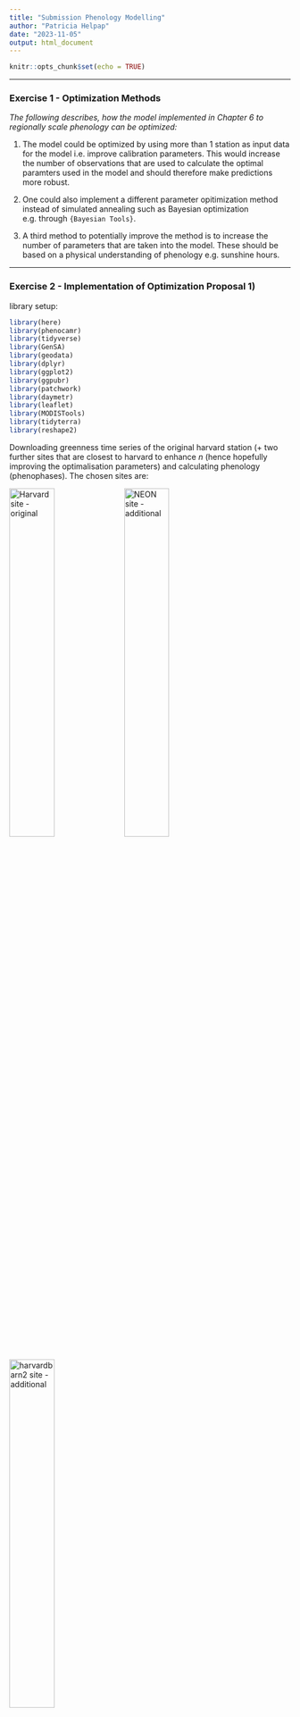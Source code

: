 ```yaml
---
title: "Submission Phenology Modelling"
author: "Patricia Helpap"
date: "2023-11-05"
output: html_document
---
```


```r
knitr::opts_chunk$set(echo = TRUE)
```

---

### Exercise 1 - Optimization Methods

*The following describes, how the model implemented in Chapter 6 to regionally scale phenology can be optimized:*

1) The model could be optimized by using more than 1 station as input data for the model i.e. improve calibration parameters. This would increase the number of observations that are used to calculate the optimal paramters used in the model and should therefore make predictions more robust.

2) One could also implement a different parameter opitimization method instead of simulated annealing such as Bayesian optimization e.g. through `{Bayesian Tools}`.

3) A third method to potentially improve the method is to increase the number of parameters that are taken into the model. These should be based on a physical understanding of phenology e.g. sunshine hours. 

---

### Exercise 2 - Implementation of Optimization Proposal 1)

library setup:

```r
library(here)
library(phenocamr)
library(tidyverse)
library(GenSA)
library(geodata)
library(dplyr)
library(ggplot2)
library(ggpubr)
library(patchwork)
library(daymetr)
library(leaflet)
library(MODISTools)
library(tidyterra)
library(reshape2)
```

Downloading greenness time series of the original harvard station (+ two further sites that are closest to harvard to enhance *n* (hence hopefully improving the optimalisation parameters) and calculating phenology (phenophases).
The chosen sites are: 

![Harvard site - original](../images/Harvard_site.png){#id .class width=40% height=40%}
![NEON site - additional](../images/NEON_site.png){#id .class width=40% height=40%}
![harvardbarn2 site - additional](../images/harvardbarn_site.png){#id .class width=40% height=40%}

```r
phenocamr::download_phenocam( #to improve the model, can include more sites i.e. increase n
  site = "harvard$",
  veg_type = "DB",
  roi_id = "1000",
  daymet = TRUE,
  phenophase = TRUE,
  trim = 2022,
  out_dir = tempdir()
)
phenocamr::download_phenocam( #to improve the model, can include more sites i.e. increase n
  site = "NEON.D01.HARV.DP1.00033$",
  veg_type = "DB",
  roi_id = "1000",
  daymet = TRUE,
  phenophase = TRUE,
  trim = 2022,
  out_dir = tempdir()
)
phenocamr::download_phenocam( #to improve the model, can include more sites i.e. increase n
  site = "harvardbarn2$",
  veg_type = "DB",
  roi_id = "1000",
  daymet = TRUE,
  phenophase = TRUE,
  trim = 2022,
  out_dir = tempdir()
)


harvard_phenocam_data <- readr::read_csv(
  file.path(tempdir(), "harvard_DB_1000_3day.csv"),
  comment = "#"
)
harvardbarn_phenocam_data <- readr::read_csv(
  file.path(tempdir(), "harvardbarn2_DB_1000_3day.csv"),
  comment = "#"
)
NEON_phenocam_data <- readr::read_csv(
  file.path(tempdir(), "NEON.D01.HARV.DP1.00033_DB_1000_3day.csv"),
  comment = "#"
)
```

Reading in harvard phenology only retaining spring (rising) phenology for the GCC 90th percentile time series (the default):
```r
harvard_phenology <- readr::read_csv(
  file.path(
    tempdir(),
    "harvard_DB_1000_3day_transition_dates.csv"
  ),
  comment = "#"
) |>
  dplyr::filter(
    direction == "rising",
    gcc_value == "gcc_90"
  )

harvardbarn_phenology <- readr::read_csv(
  file.path(
    tempdir(),
    "harvardbarn2_DB_1000_3day_transition_dates.csv"
  ),
  comment = "#"
) |>
  dplyr::filter(
    direction == "rising",
    gcc_value == "gcc_90"
  )

NEON_phenology <- readr::read_csv(
  file.path(
    tempdir(),
    "NEON.D01.HARV.DP1.00033_DB_1000_3day_transition_dates.csv"
  ),
  comment = "#"
) |>
  dplyr::filter(
    direction == "rising",
    gcc_value == "gcc_90"
  )

```

Return mean daily temperature as well as formal dates (for plotting) and binding the sites together into one dataframe:
```r
harvard_temp <- harvard_phenocam_data |>
  group_by(year) |>
  dplyr::mutate(
    tmean = (tmax..deg.c. + tmin..deg.c.)/2
  ) |>
  dplyr::mutate(
    date = as.Date(date),
    gdd = cumsum(ifelse(tmean >= 5, tmean - 5, 0))
  ) |>
  dplyr::select(
    date,
    year,
    tmean,
    gdd
  ) |>
  ungroup()

harvardbarn_temp <- harvardbarn_phenocam_data |>
  group_by(year) |>
  dplyr::mutate(
    tmean = (tmax..deg.c. + tmin..deg.c.)/2
  ) |>
  dplyr::mutate(
    date = as.Date(date),
    gdd = cumsum(ifelse(tmean >= 5, tmean - 5, 0))
  ) |>
  dplyr::select(
    date,
    year,
    tmean,
    gdd
  ) |>
  ungroup()

NEON_temp <- NEON_phenocam_data |>
  group_by(year) |>
  dplyr::mutate(
    tmean = (tmax..deg.c. + tmin..deg.c.)/2
  ) |>
  dplyr::mutate(
    date = as.Date(date),
    gdd = cumsum(ifelse(tmean >= 5, tmean - 5, 0))
  ) |>
  dplyr::select(
    date,
    year,
    tmean,
    gdd
  ) |>
  ungroup()

#add an ID to make the sites distinguishable
harvard_temp$ID <- "harvard"
harvardbarn_temp$ID <- "harvardbarn"
NEON_temp$ID <- "NEON"

station_temp <- rbind(harvard_temp, harvardbarn_temp, NEON_temp)

```
Convert the harvard phenology data and only retain required data. ALso binding all phenology data into one dataframe again.
```r
harvard_phenology <- harvard_phenology |>
  mutate(
    doy = as.numeric(format(as.Date(transition_25),"%j")),
    year = as.numeric(format(as.Date(transition_25),"%Y"))
  ) |>
  select(
    year,
    doy,
    transition_25,
    threshold_25
  )

harvardbarn_phenology <- harvardbarn_phenology |>
  mutate(
    doy = as.numeric(format(as.Date(transition_25),"%j")),
    year = as.numeric(format(as.Date(transition_25),"%Y"))
  ) |>
  select(
    year,
    doy,
    transition_25,
    threshold_25
  )

NEON_phenology <- NEON_phenology |>
  mutate(
    doy = as.numeric(format(as.Date(transition_25),"%j")),
    year = as.numeric(format(as.Date(transition_25),"%Y"))
  ) |>
  select(
    year,
    doy,
    transition_25,
    threshold_25
  )

#add an ID again
harvard_phenology$ID <-"harvard"
harvardbarn_phenology$ID <- "harvardbarn"
NEON_phenology$ID <- "NEON"

station_phenology <- rbind(harvard_phenology, harvardbarn_phenology, NEON_phenology)

```

__Growing degree day model optimization:__
```r
#calling functions from the function file:
source("../R/functions.R")

# starting model parameters - randomly chosen
par = c(0, 120)

# limits to the parameter space
lower <- c(-10,0)
upper <- c(45,500)

# data needs to be provided in a consistent single data file, a nested data structure
# will therefore accept non standard data formats
data <- list(
  drivers = station_temp,
  validation = station_phenology
)

#for comparison with original model:
data_harvard <- list(
  drivers = harvard_temp,
  validation = harvard_phenology
)

# optimize the model parameters
optim_par = GenSA::GenSA(
  par = par,
  fn = rmse_gdd,
  lower = lower,
  upper = upper,
  control = list(
    max.call = 4000
  ),
  data = data
)$par

optim_par_ha = GenSA::GenSA( #comparison with previous model using harvard alone
  par = par,
  fn = rmse_gdd,
  lower = lower,
  upper = upper,
  control = list(
    max.call = 4000
  ),
  data = data_harvard
)$par


```

Now run the model for all years to get the phenology predictions:
```r
predictions <- station_temp |>
  group_by(year) |>
  summarize(
    prediction = gdd_model(
      temp = tmean,
      par = optim_par
    )
  )

 predictions_ha <- harvard_temp |>
   group_by(year) |>
   summarize(
     prediction = gdd_model(
       temp = tmean,
       par = optim_par_ha
     )
   )

# join predicted with observed data
validation <- left_join(predictions, station_phenology)
validation_ha <- left_join(predictions_ha, harvard_phenology)

```
We can now plot the predicted vs observed DOY to see how well the model does:
```r
# join predicted with observed data
validation <- left_join(predictions, station_phenology)
validation_ha <- left_join(predictions_ha, harvard_phenology)

plot_allsites <- ggplot(validation) + #trying to combine both plots into one??
  geom_smooth(
    aes(
      doy,
      prediction
    ),
    colour = "grey25",
    method = "lm"
  ) +
  geom_point(
    aes(
      doy,
      prediction
    ))+
  geom_abline(
    intercept=0,
    slope=1,
    linetype="dotted"
  ) +
  labs(
    x = "Observed leaf-out date (DOY)",
    y = "Predicted leaf-out date (DOY)"
  ) +
  annotate("text", x = 121, y = 138,
           label = paste("optimized model"), color = "black", size = 4) +
  theme_bw()  +
  theme(legend.position = "none")

plot_harvard <- ggplot(validation_ha) + #for comparing with harvard alone
  geom_smooth(
    aes(
      doy,
      prediction
    ),
    colour = "red",
    method = "lm"
  ) +
  geom_point(
    aes(
      doy,
      prediction
    )
  ) +
  geom_abline(
    intercept=0,
    slope=1,
    linetype="dotted"
  ) +
  labs(
    x = "Observed leaf-out date (DOY)",
    y = "Predicted leaf-out date (DOY)"
  ) +
  annotate("text", x = 121, y = 139,
           label = paste("Original model"), color = "red3", size = 4) +
  theme_bw()  +
  theme(
    legend.position = "none"
  )

ggarrange(plot_harvard, plot_allsites, ncol=2)
```
It becomes apparent quite quickly that including more sites into the optimal parameter function of the  model has actually made the predictions worse here compared to the observed DOY since the black line deviates even further from the ideal diagonal than the red line.

--- 

DAYMET data can then be used to scale the model spatially:
```r
# Download daily data
daymetr::download_daymet_tiles(
  tiles = 11935,
  start = 2012,
  end = 2012,
  param = c("tmin","tmax"),
  path = paste0(here::here(), "/data/"),
  silent = TRUE
)

# calculate the daily mean values
r <- daymetr::daymet_grid_tmean(
  path = paste0(here::here(), "/data/"),
  year=2012,
  product = 11935,
  internal = TRUE
)

# reproject to lat lon
r <- terra::project(
  r,
  "+init=epsg:4326"
)

# subset to first 180 days
ma_nh_temp <- terra::subset(
  r,
  1:180
)

#can then apply the model to this raster (cube) using the the terra::app() function
predicted_phenology <- terra::app(
  ma_nh_temp,
  fun = gdd_model,
  par = optim_par
)
```
plotting the results:
```r
# set the colour scale manually
pal <- colorNumeric(
  "magma",
  values(predicted_phenology),
  na.color = "transparent"
)

# build the leaflet map
# using ESRI tile servers
# and the loaded demo raster
leaflet() |>
  addProviderTiles(providers$Esri.WorldImagery, group = "World Imagery") |>
  addProviderTiles(providers$Esri.WorldTopoMap, group = "World Topo") |>
  addRasterImage(
    predicted_phenology,
    colors = pal,
    opacity = 0.8,
    group = "Phenology model results"
  ) |>
  addLayersControl(
    baseGroups = c("World Imagery","World Topo"),
    position = "topleft",
    options = layersControlOptions(collapsed = FALSE),
    overlayGroups = c("Phenology model results")
  ) |>
  addLegend(
    pal = pal,
    values = values(predicted_phenology),
    title = "DOY")
```

---

### Exercise 3 - Statistical comparison with the MODIS MCD12Q2 phenology product

*the MODIS phenology product is another set of observational data that we compare our model data to*

We first have to download the MODIS data that is appropriate for comparison i.e.

for statistical comparison (averaged spatially):

- similar timescale, we have data from 2008-2022 in our DOY model

- similar geographical location (here 20km l/r and a/b the harvard site as that should include the 2 additional sites but still computable since data from 14 years is downloaded).

for spatial comparison: 

- similar geographical extend (50km around harvard) and selected years that are compared (2009, 2010, 2011).

I first download the data for statistical comparison of all years of the MODIS and predicted values:
```r
# load libraries
library(MODISTools)

#for spatial averaging
# download and save phenology data
phenology <- MODISTools::mt_subset(
  product = "MCD12Q2",
  lat = 42.53, #lat of harvard
  lon = -72.17, #lon of harvard
  band = "Greenup.Num_Modes_01",
  start = "2008-01-01",
  end = "2022-12-31",
  km_lr = 20, #decreased to around 20km around harvard to get the same spatial scale as the sites selected for model
  km_ab = 20, #same here
  site_name = "swiss",
  internal = TRUE,
  progress = FALSE
)

```
To be able to compare the MODIS product with our data, have to screen and transform the data:
```r
# screening of data
phenology <- phenology |>
  mutate(
    value = ifelse(value > 32656, NA, value),
    value = as.numeric(format(as.Date("1970-01-01") + value, "%j")),
    value = ifelse (value < 200, value, NA)
  )

#select DOY (value) and change the calendar dates to years so we can average by year
phenology_filtered <- phenology |>
    select(
      value,
      calendar_date
    )  |>
      mutate(
        calendar_date = format(as.Date(calendar_date), "%Y"
      )) |>
  group_by(calendar_date) |> #group by the years
    summarize(
      DOY_modis = mean(value, na.rm=T)) #take mean over all pixels

```
For statistical evaluation we bind both the predicted and MODIS data together:
```r
#select DOY (value) and change the calendar dates to years so we can average by year
phenology_filtered <- phenology |>
    select(
      value,
      calendar_date
    )  |>
      mutate(
        calendar_date = format(as.Date(calendar_date), "%Y"
      )) |>
  group_by(calendar_date) |> #group by the years
    summarize(
      DOY_modis = mean(value, na.rm=T)) #take mean over all pixels

#both dataoutputs combined:
phenology_stats <- cbind(predictions$year, predictions$prediction, phenology_filtered$DOY_modis)
colnames(phenology_stats) <- c("year","DOY_pred","DOY_modis")
phenology_stats <- as.data.frame(phenology_stats)

```
__Statistical evaluation__

*Null hypothesis:* both products are the same i.e. spread on a diagonal plotted against each other.

*alternative hypothesis:* the products differ from each other.

We can first have a look at the `R base` statistics:
```r
summary(phenology_stats[c(2,3)])
```
For hypothesis testing, we can use a test of no-difference e.g. the Mann-Whitney-U-test (non-parametric test for unrelated samples as normality of the datasets not known). In this test, the sample with the lower median must come first i.e. the `DOY_modis` dataset.

*[Source: https://www.methodenberatung.uzh.ch/de/datenanalyse_spss/unterschiede/zentral/mann.html]*

```r
MWtest_phen <- wilcox.test(phenology_stats$DOY_modis, phenology_stats$DOY_pred)
Wvalue_phen<-round(MWtest_phen$statistic, 2)
P_phen<-round(MWtest_phen$p.value, 3)
if (MWtest_phen$p.value < 0.05) {P_phen = "<0.05"}
MWtest_phen #signficantly different
```
We can also use a linear model to see how much of the observed data can be explained by the predicted model DOY. When plotted against each other, we would ideally get a slope-value of 1 and an intercept of 0 if the model data was able to explain 100% of the observed MODIS data.
```r
#compute slope of linear model
lineartrend_phen <- lm(DOY_pred ~ DOY_modis, data= phenology_stats) ##linear trend, simple regression
phen_slope <- round(lineartrend_phen$coefficients[2], 3) #slope of lm
phen_intercept <- round(lineartrend_phen$coefficients[1], 3) #intercept
#formula for linear model: ideally would have Y = X, but in reality have Y= 1.03x + 21

```
For further evaluation, we can also look at the correlation of both datasets. In theory if the model was perfect, the correlation would be 1.
```r
cor_phen <- round(cor(phenology_stats$DOY_modis, phenology_stats$DOY_pred, method = "pearson"),3)
cor_phen 
cor_phen^2 #(i.e. R2) 

```
We can summary these statistics visually:
```r
plot1 <- phenology_stats |>
 ggplot(aes(x = DOY_modis, y = DOY_pred)) +
    geom_point(size = 0.75) +
    geom_smooth(method = "lm", color = "skyblue3", fullrange = TRUE) +
    labs(x = expression(paste("DOY MODIS product")),
         y = expression(paste("DOY model predicted"))) +
  geom_abline(
    intercept=0,
    slope=1,
    linetype="dotted"
  ) +
  annotate("text", x = 99.7, y = 139,
           label = paste("Y =", phen_slope, "X +", phen_intercept), color = "skyblue3", size = 4) +
  annotate("text", x = 100, y = 142,
           label = paste("Correlation R = ", cor_phen), color = "black", size = 4) +
  annotate("text", x = 100, y = 136,
           label = paste("MW p-value = ", P_phen), color = "red3", size = 4) +
  #  xlim(0,150)+
  ylim(100,145)+
    theme_classic()

#transform dataframe for plotting as boxplot into long format:
for_plot <- melt(phenology_stats, id.vars = "year")

plot2 <- for_plot |>
ggplot(aes(x = variable, y = value, fill = variable)) +    
  geom_boxplot()+
  theme_classic()

ggarrange(plot1, plot2)

```

---

*Spatial comparison*

For spatial comparison of the two datasets, I will focus on years 2009, 2010 and 2011 to capture the changes around the 'special' year 2010.

I redownload MODIS data for years 2009, 2010, and 2011 but with 50km spatial scale instead of 20km and utilise the DAYMET data of the same years to plot the model predictions. For direct spatial comparison, I crop the DAYMET data to the same extend as the MODIS data.
```r
# download and save phenology data for 2009, 2010 and 2011 for spatial scaling and comparison

phenology_2009 <- MODISTools::mt_subset(
  product = "MCD12Q2",
  lat = 42.53, #lat of harvard
  lon = -72.17, #lon of harvard
  band = "Greenup.Num_Modes_01",
  start = "2009-01-01",
  end = "2009-12-31",
  km_lr = 50, #decreased to around 20km around harvard to get the same spatial scale as the sites selected for model
  km_ab = 50, #same here
  site_name = "swiss",
  internal = TRUE,
  progress = FALSE
)
phenology_2010 <- MODISTools::mt_subset(
  product = "MCD12Q2",
  lat = 42.53, #lat of harvard
  lon = -72.17, #lon of harvard
  band = "Greenup.Num_Modes_01",
  start = "2010-01-01",
  end = "2010-12-31",
  km_lr = 50, #decreased to around 20km around harvard to get the same spatial scale as the sites selected for model
  km_ab = 50, #same here
  site_name = "swiss",
  internal = TRUE,
  progress = FALSE
)

phenology_2011 <- MODISTools::mt_subset(
  product = "MCD12Q2",
  lat = 42.53, #lat of harvard
  lon = -72.17, #lon of harvard
  band = "Greenup.Num_Modes_01",
  start = "2011-01-01",
  end = "2011-12-31",
  km_lr = 50, #decreased to around 20km around harvard to get the same spatial scale as the sites selected for model
  km_ab = 50, #same here
  site_name = "swiss",
  internal = TRUE,
  progress = FALSE
)
#---------------------------------
#screening of data
phenology_2009 <- phenology_2009 |>
  mutate(
    value = ifelse(value > 32656, NA, value),
    value = as.numeric(format(as.Date("1970-01-01") + value, "%j")),
    value = ifelse (value < 200, value, NA)
  )
phenology_2010 <- phenology_2010 |>
  mutate(
    value = ifelse(value > 32656, NA, value),
    value = as.numeric(format(as.Date("1970-01-01") + value, "%j")),
    value = ifelse (value < 200, value, NA)
  )
phenology_2011 <- phenology_2011 |>
  mutate(
    value = ifelse(value > 32656, NA, value),
    value = as.numeric(format(as.Date("1970-01-01") + value, "%j")),
    value = ifelse (value < 200, value, NA)
  )
#----------------------
#select DOY (value) and change the calendar dates to years so we can average by year
phenology_filtered_2009 <- phenology_2009 |>
    select(
      value,
      calendar_date
    )  |>
      mutate(
        calendar_date = format(as.Date(calendar_date), "%Y"
      )) |>
  group_by(calendar_date) |> #group by the years
    summarize(
      DOY_modis = mean(value, na.rm=T)) #take mean over all pixels

phenology_filtered_2010 <- phenology_2010 |>
    select(
      value,
      calendar_date
    )  |>
      mutate(
        calendar_date = format(as.Date(calendar_date), "%Y"
      )) |>
  group_by(calendar_date) |> #group by the years
    summarize(
      DOY_modis = mean(value, na.rm=T)) #take mean over all pixels

phenology_filtered_2011 <- phenology_2011 |>
    select(
      value,
      calendar_date
    )  |>
      mutate(
        calendar_date = format(as.Date(calendar_date), "%Y"
      )) |>
  group_by(calendar_date) |> #group by the years
    summarize(
      DOY_modis = mean(value, na.rm=T)) #take mean over all pixels


#transform to raster to plot
phenology_raster_2009 <- MODISTools::mt_to_terra(
  phenology_2009,
  reproject = TRUE
)
phenology_raster_2010 <- MODISTools::mt_to_terra(
  phenology_2010,
  reproject = TRUE
)
phenology_raster_2011 <- MODISTools::mt_to_terra(
  phenology_2011,
  reproject = TRUE
)

#-----------phenology model DAYMET data:
# Download daily data
daymetr::download_daymet_tiles(
  tiles = 11935,
  start = 2010,
  end = 2010,
  param = c("tmin","tmax"),
  path = paste0(here::here(), "/data/"),
  silent = TRUE
)

# calculate the daily mean values
r_2009 <- daymetr::daymet_grid_tmean(
  path = paste0(here::here(), "/data/"),
  year=2009,
  product = 11935,
  internal = TRUE
)
r_2010 <- daymetr::daymet_grid_tmean(
  path = paste0(here::here(), "/data/"),
  year=2010,
  product = 11935,
  internal = TRUE
)
r_2011 <- daymetr::daymet_grid_tmean(
  path = paste0(here::here(), "/data/"),
  year=2011,
  product = 11935,
  internal = TRUE
)

# reproject to lat lon
r_2009 <- terra::project(
  r_2009,
  "+init=epsg:4326"
)
r_2010 <- terra::project(
  r_2010,
  "+init=epsg:4326"
)
r_2011 <- terra::project(
  r_2011,
  "+init=epsg:4326"
)

# subset to first 180 days
ma_nh_temp_09 <- terra::subset(
  r_2009,
  1:180
)
ma_nh_temp_10 <- terra::subset(
  r_2010,
  1:180
)
ma_nh_temp_11 <- terra::subset(
  r_2011,
  1:180
)

#we can then apply the model to this raster (cube) using the the terra::app() function
predicted_phenology_09 <- terra::app(
  ma_nh_temp_09,
  fun = gdd_model,
  par = optim_par
)
predicted_phenology_10 <- terra::app(
  ma_nh_temp_10,
  fun = gdd_model,
  par = optim_par
)
predicted_phenology_11 <- terra::app(
  ma_nh_temp_11,
  fun = gdd_model,
  par = optim_par
)

#crop the geographical extent to the model scale
rc_09 <- crop(predicted_phenology_09, phenology_raster_2009)
rc_10 <- crop(predicted_phenology_10, phenology_raster_2010)
rc_11 <- crop(predicted_phenology_11, phenology_raster_2011)

```
This results in the following plot: 
```r
#MODIS
MOD09 <- ggplot() + #shows DOY spatially plotted
  tidyterra::geom_spatraster(data = phenology_raster_2009) +
  scale_fill_viridis_c(
    na.value = NA,
    name = "DOY_2009"
  ) +
  theme_bw() 
MOD_10 <- ggplot() + #shows DOY spatially plotted
  tidyterra::geom_spatraster(data = phenology_raster_2010) +
  scale_fill_viridis_c(
    na.value = NA,
    name = "DOY_2010"
  ) +
  theme_bw() 
MOD_11 <- ggplot() + #shows DOY spatially plotted
  tidyterra::geom_spatraster(data = phenology_raster_2011) +
  scale_fill_viridis_c(
    na.value = NA,
    name = "DOY_2011"
  ) +
  theme_bw() 

#model predicted
PRED09<- ggplot() + #shows DOY spatially plotted
  tidyterra::geom_spatraster(data = rc_09) +
  scale_fill_viridis_c(
    na.value = NA,
    name = "DOY_09"
  ) +
  theme_bw() 

PRED10<-ggplot() + #shows DOY spatially plotted
  tidyterra::geom_spatraster(data = rc_10) +
  scale_fill_viridis_c(
    na.value = NA,
    name = "DOY_10"
  ) +
  theme_bw() 

PRED11<-ggplot() + #shows DOY spatially plotted
  tidyterra::geom_spatraster(data = rc_11) +
  scale_fill_viridis_c(
    na.value = NA,
    name = "DOY_11"
  ) +
  theme_bw() 

ggarrange(MOD09,PRED09, MOD_10,PRED10, MOD_11,PRED11, nrow=2)
```

---

__Interpretation of Analysis__

- The Mann-Whitney-U-test shows that the two datasets are significantly different, i.e. we have to reject the null hypothesis that the observed and the predicted data from the optimized model are a close match. The resulting slope and intercept of the linear model show that the predicted values are significantly higher than the observed MODIS data for this region (Fig. 3). Correlation of both datasets is not as high as expected with 0.725; ideally, we would want a value much closer to 1. The R^2 value of 0.53 means that the predicted values can only explain 53% of the observed values.

- Spatial comparison again highlights that predicted DOY values are overall higher than the observed MODIS DOY values. Spatial patterns are generally very similar in both MODIS and model data, with gradient higher DOY values towards the north-west and lower DOYs towards the south-east corner. The clear gradient is much more pronounced in the predicted values compared to the MODIS data. The difference can be explained by the relatively poor match of model to observational data as explained above. Since the additional input data is also quite centered around Harvard, the spatial scaling could suffer from a spatial bias towards that region and therefore produce less good results during scaling. 

- The side-by-side comparison of DOY values over 3 years in Fig. 4 highlights the 'special' year 2010: A particularly strong DOY gradient as described before emerges in 2010 with higher than usual values in the north-west and lower than usual values in the rest of the cropped area. The later greening days in the north-east are due different in climatology as mountainous regions are located in that region, hence exhibiting overall cooler temperatures than at lower elevations. The 'special' year values could therefore also be related to a change in climatology, causing later emergence days in the north-east and earlier ones in lower elevation areas.





